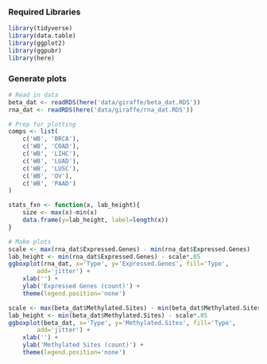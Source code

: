 ### Required Libraries
```{r}
library(tidyverse)
library(data.table)
library(ggplot2)
library(ggpubr)
library(here)
```

### Generate plots
```{r, fig.height=4}
# Read in data
beta_dat <- readRDS(here('data/giraffe/beta_dat.RDS'))
rna_dat <- readRDS(here('data/giraffe/rna_dat.RDS'))

# Prep for plotting
comps <- list(
    c('WB', 'BRCA'),
    c('WB', 'COAD'),
    c('WB', 'LIHC'),
    c('WB', 'LUAD'),
    c('WB', 'LUSC'),
    c('WB', 'OV'),
    c('WB', 'PAAD')
)

stats_fxn <- function(x, lab_height){
    size <- max(x)-min(x)
    data.frame(y=lab_height, label=length(x))
}

# Make plots
scale <- max(rna_dat$Expressed.Genes) - min(rna_dat$Expressed.Genes)
lab_height <- min(rna_dat$Expressed.Genes) - scale*.05
ggboxplot(rna_dat, x='Type', y='Expressed.Genes', fill='Type', 
        add='jitter') +
    xlab('') +
    ylab('Expressed Genes (count)') +
    theme(legend.position='none')

scale <- max(beta_dat$Methylated.Sites) - min(beta_dat$Methylated.Sites)
lab_height <- min(beta_dat$Methylated.Sites) - scale*.05
ggboxplot(beta_dat, x='Type', y='Methylated.Sites', fill='Type', 
        add='jitter') +
    xlab('') +
    ylab('Methylated Sites (count)') +
    theme(legend.position='none')
```